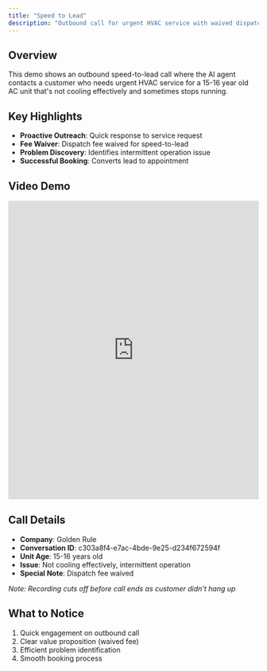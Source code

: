 ```yaml
---
title: "Speed to Lead"
description: "Outbound call for urgent HVAC service with waived dispatch fee"
---
```


## Overview

This demo shows an outbound speed-to-lead call where the AI agent contacts a customer who needs urgent HVAC service for a 15-16 year old AC unit that's not cooling effectively and sometimes stops running.

## Key Highlights

- **Proactive Outreach**: Quick response to service request
- **Fee Waiver**: Dispatch fee waived for speed-to-lead
- **Problem Discovery**: Identifies intermittent operation issue
- **Successful Booking**: Converts lead to appointment

## Video Demo

<iframe
  src="https://share.descript.com/embed/jakFDzEfVqW"
  width="100%"
  height="600"
  frameBorder="0"
  allowFullScreen
  className="rounded-xl"
></iframe>

## Call Details

- **Company**: Golden Rule
- **Conversation ID**: c303a8f4-e7ac-4bde-9e25-d234f672594f
- **Unit Age**: 15-16 years old
- **Issue**: Not cooling effectively, intermittent operation
- **Special Note**: Dispatch fee waived

_Note: Recording cuts off before call ends as customer didn't hang up_

## What to Notice

1. Quick engagement on outbound call
2. Clear value proposition (waived fee)
3. Efficient problem identification
4. Smooth booking process
